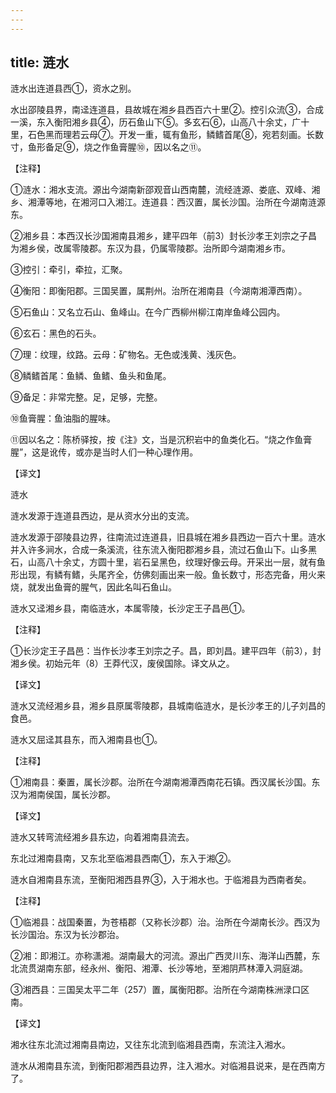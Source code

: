 ```yaml
---
---
---
```

title: 涟水
---





涟水出连道县西①，资水之别。


水出邵陵县界，南迳连道县，县故城在湘乡县西百六十里②。控引众流③，合成一溪，东入衡阳湘乡县④，历石鱼山下⑤。多玄石⑥，山高八十余丈，广十里，石色黑而理若云母⑦。开发一重，辄有鱼形，鳞鳍首尾⑧，宛若刻画。长数寸，鱼形备足⑨，烧之作鱼膏腥⑩，因以名之⑪。


【注释】


①涟水：湘水支流。源出今湖南新邵观音山西南麓，流经涟源、娄底、双峰、湘乡、湘潭等地，在湘河口入湘江。连道县：西汉置，属长沙国。治所在今湖南涟源东。


②湘乡县：本西汉长沙国湘南县湘乡，建平四年（前3）封长沙孝王刘宗之子昌为湘乡侯，改属零陵郡。东汉为县，仍属零陵郡。治所即今湖南湘乡市。


③控引：牵引，牵拉，汇聚。


④衡阳：即衡阳郡。三国吴置，属荆州。治所在湘南县（今湖南湘潭西南）。


⑤石鱼山：又名立石山、鱼峰山。在今广西柳州柳江南岸鱼峰公园内。


⑥玄石：黑色的石头。


⑦理：纹理，纹路。云母：矿物名。无色或浅黄、浅灰色。


⑧鳞鳍首尾：鱼鳞、鱼鳍、鱼头和鱼尾。


⑨备足：非常完整。足，足够，完整。


⑩鱼膏腥：鱼油脂的腥味。


⑪因以名之：陈桥驿按，按《注》文，当是沉积岩中的鱼类化石。“烧之作鱼膏腥”，这是讹传，或亦是当时人们一种心理作用。


【译文】


涟水


涟水发源于连道县西边，是从资水分出的支流。


涟水发源于邵陵县边界，往南流过连道县，旧县城在湘乡县西边一百六十里。涟水并入许多涧水，合成一条溪流，往东流入衡阳郡湘乡县，流过石鱼山下。山多黑石，山高八十余丈，方圆十里，岩石呈黑色，纹理好像云母。开采出一层，就有鱼形出现，有鳞有鳍，头尾齐全，仿佛刻画出来一般。鱼长数寸，形态完备，用火来烧，就发出鱼膏的腥气，因此名叫石鱼山。


涟水又迳湘乡县，南临涟水，本属零陵，长沙定王子昌邑①。


【注释】


①长沙定王子昌邑：当作长沙孝王刘宗之子。昌，即刘昌。建平四年（前3），封湘乡侯。初始元年（8）王莽代汉，废侯国除。译文从之。


【译文】


涟水又流经湘乡县，湘乡县原属零陵郡，县城南临涟水，是长沙孝王的儿子刘昌的食邑。


涟水又屈迳其县东，而入湘南县也①。


【注释】


①湘南县：秦置，属长沙郡。治所在今湖南湘潭西南花石镇。西汉属长沙国。东汉为湘南侯国，属长沙郡。


【译文】


涟水又转弯流经湘乡县东边，向着湘南县流去。


东北过湘南县南，又东北至临湘县西南①，东入于湘②。


涟水自湘南县东流，至衡阳湘西县界③，入于湘水也。于临湘县为西南者矣。


【注释】


①临湘县：战国秦置，为苍梧郡（又称长沙郡）治。治所在今湖南长沙。西汉为长沙国治。东汉为长沙郡治。


②湘：即湘江。亦称潇湘。湖南最大的河流。源出广西灵川东、海洋山西麓，东北流贯湖南东部，经永州、衡阳、湘潭、长沙等地，至湘阴芦林潭入洞庭湖。


③湘西县：三国吴太平二年（257）置，属衡阳郡。治所在今湖南株洲渌口区南。


【译文】


湘水往东北流过湘南县南边，又往东北流到临湘县西南，东流注入湘水。


涟水从湘南县东流，到衡阳郡湘西县边界，注入湘水。对临湘县说来，是在西南方了。